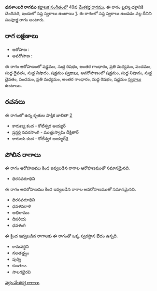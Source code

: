{{Infobox ragam
	| name          	= ధవళాంబరి
	| synonym	    	= 
	| mela          	= 49
	| chakra        	= బ్రహ్మ
	| janaka        	= 
	| type          	= సంపూర్ణ
	| arohanam      	= {{svaraC|S|R1|G3|M2|P|D1|N1|S'}} 
	| avarohanam    	= {{svaraC|S'|N1|D1|P|M2|G3|R1|S}}
	| jeeva         	=
	| chhaya        	=
	| nyasa         	=
	| vishesha      	= 
	| equivalent  		= 
}}
{{కర్ణాటక సంగీత రాగాలు}}
'''ధవళాంబరి రాగము''' [[కర్ణాటక సంగీతం]]లో 49వ [[మేళకర్త రాగము]]. ఈ రాగం బ్రహ్మ చక్రానికి చెందినది, ఇందులో సప్త స్వరాలు ఉంటాయి [https://en.wikipedia.org/wiki/Melakarta]. ఈ రాగంలో సప్త స్వరాలు ఉండడం వల్ల దీనిని సంపూర్ణ రాగం అంటారు.


==రాగ లక్షణాలు==


* ఆరోహణ : {{svaraC|S|R1|G3|M2|P|D1|N1|S'}} 
* అవరోహణ : {{svaraC|S'|N1|D1|P|M2|G3|R1|S}}

ఈ రాగం ఆరోహణంలో షడ్జమం, సుద్ద రిషభం, అంతర గాంధారం, ప్రతి మధ్యమం, పంచమం, సుద్ద దైవతం, సుద్ద నిషాదం, షడ్జమం [[స్వరాలు]], అవరోహణంలో షడ్జమం, సుద్ద నిషాదం, సుద్ద దైవతం, పంచమం, ప్రతి మధ్యమం, అంతర గాంధారం, సుద్ద రిషభం, షడ్జమం [[స్వరాలు]] ఉంటాయి.

==రచనలు==
ఈ రాగంలో ఉన్న కృతుల పాక్షిక జాబితా [https://github.com/ssrihari/ragavardhini/blob/master/ragas/kritis.psv]
* కారుణ్య కంద - కోటీశ్వర అయ్యర్
* ష్రన్గర్ది నవరసాంగి - ముత్తుస్వామి దీక్షితార్
* కారుయ కంద - కోటీశ్వర అయ్యర్[http://www.karnatik.com/c1837.shtml]




==పోలిన రాగాలు==
ఈ రాగం ఆరోహణము కింద ఇవ్వబడిన రాగాల ఆరోహణముతో సమానమైనది.
* ధిరసవరూధిని

ఈ రాగం అవరోహణము కింద ఇవ్వబడిన రాగాల అవరోహణముతో సమానమైనది.
* ధిరసవరూధిని
* ధవళవరాళి
* అభిరామం
* దిపరియ
* ధవళంగి

ఈ క్రింద ఇవ్వబడిన రాగాలకు ఈ రాగంతో ఒక్క స్వరస్థాన భేదం ఉన్నది.
* కామవర్ధిని
* నలతత్త్వం
* పుర్వి
* కుంతలం
* సాలగభైరవి



[[వర్గం:మేళకర్త రాగాలు]]